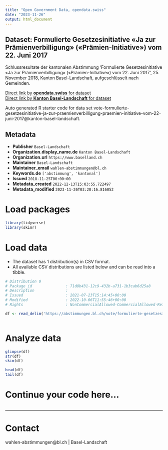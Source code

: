 ```yaml
---
title: "Open Government Data, opendata.swiss"
date: "2023-11-26"
output: html_document
---
```


## Dataset: Formulierte Gesetzesinitiative «Ja zur Prämienverbilligung» («Prämien-Initiative») vom 22. Juni 2017

Schlussresultate der kantonalen Abstimmung 'Formulierte Gesetzesinitiative «Ja zur Prämienverbilligung» («Prämien-Initiative») vom 22. Juni 2017', 25. November 2018, Kanton Basel-Landschaft, aufgeschlüsselt nach Gemeinden.

[Direct link by **opendata.swiss** for dataset](https://opendata.swiss/de/dataset/formulierte-gesetzesinitiative-ja-zur-pramienverbilligung-pramien-initiative-vom-22-juni-2017)<br>
[Direct link by **Kanton Basel-Landschaft** for dataset](https://abstimmungen.bl.ch/vote/formulierte-gesetzesinitiative-ja-zur-praemienverbilligung-praemien-initiative-vom-22-juni-2017/data)

Auto generated R starter code for data set vote-formulierte-gesetzesinitiative-ja-zur-praemienverbilligung-praemien-initiative-vom-22-juni-2017@kanton-basel-landschaft.

## Metadata

- **Publisher** `Basel-Landschaft`
- **Organization.display_name.de** `Kanton Basel-Landschaft`
- **Organization.url** `https://www.baselland.ch`
- **Maintainer** `Basel-Landschaft`
- **Maintainer_email** `wahlen-abstimmungen@bl.ch`
- **Keywords.de** `['abstimmung', 'kantonal']`
- **Issued** `2018-11-25T00:00:00`
- **Metadata_created** `2022-12-13T15:03:55.722497`
- **Metadata_modified** `2023-11-26T03:28:16.816052`


# Load packages

```r

library(tidyverse)
library(skimr)

```

# Load data

-   The dataset has 1 distribution(s) in CSV format.
-   All available CSV distributions are listed below and can be read into a tibble.

```r

# Distribution 0
# Package_id               : 71d8b431-12c9-432b-a731-1b3cab6d25a8
# Description              : 
# Issued                   : 2021-07-23T15:14:45+00:00
# Modified                 : 2022-10-06T11:55:46+00:00
# Rights                   : NonCommercialAllowed-CommercialAllowed-ReferenceRequired

df <- read_delim('https://abstimmungen.bl.ch/vote/formulierte-gesetzesinitiative-ja-zur-praemienverbilligung-praemien-initiative-vom-22-juni-2017/data-csv')



```

# Analyze data

```r

glimpse(df)
str(df)
skim(df)

head(df)
tail(df)

```

# Continue your code here...

```r

```

------------------------------------------------------------------------

# Contact

wahlen-abstimmungen@bl.ch | Basel-Landschaft
